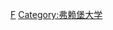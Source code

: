{{Commonscat|Albert-Ludwigs-Universität Freiburg faculty}}

[[Category:德國大學教師|F]]
[[Category:弗赖堡大学|Category:弗赖堡大学]]